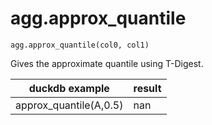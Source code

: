 # agg.approx_quantile { #duckops.agg.approx_quantile }

`agg.approx_quantile(col0, col1)`

Gives the approximate quantile using T-Digest.

| duckdb example | result |
| -------------- | ------ |
| approx_quantile(A,0.5) | nan |
